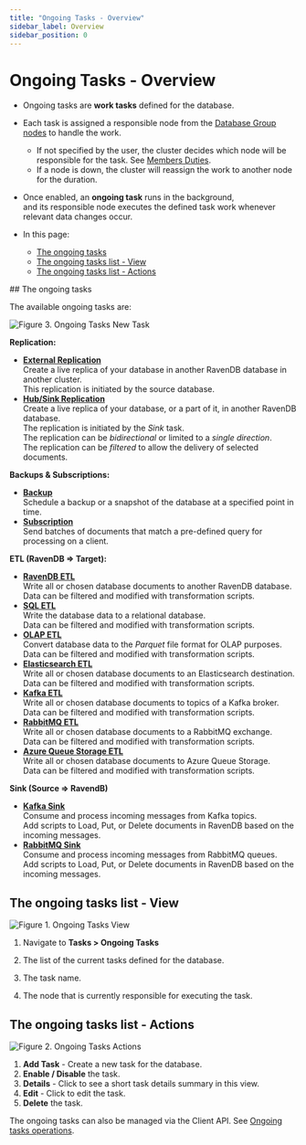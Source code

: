 ```yaml
---
title: "Ongoing Tasks - Overview"
sidebar_label: Overview
sidebar_position: 0
---
```



# Ongoing Tasks - Overview
<Admonition type="note" title="Note">

* Ongoing tasks are **work tasks** defined for the database.
 
* Each task is assigned a responsible node from the [Database Group nodes](../../../../studio/database/settings/manage-database-group) to handle the work.  
    * If not specified by the user, the cluster decides which node will be responsible for the task. See [Members Duties](../../../../studio/database/settings/manage-database-group#database-group-topology---members-duties).  
    * If a node is down, the cluster will reassign the work to another node for the duration.  

* Once enabled, an **ongoing task** runs in the background,  
  and its responsible node executes the defined task work whenever relevant data changes occur.

* In this page:
    * [The ongoing tasks](../../../../studio/database/tasks/ongoing-tasks/general-info#the-ongoing-tasks)
    * [The ongoing tasks list - View](../../../../studio/database/tasks/ongoing-tasks/general-info#the-ongoing-tasks-list---view)
    * [The ongoing tasks list - Actions](../../../../studio/database/tasks/ongoing-tasks/general-info#the-ongoing-tasks-list---actions)

</Admonition>
## The ongoing tasks

The available ongoing tasks are:

![Figure 3. Ongoing Tasks New Task](./assets/task-list-1.png)

**Replication:**

* **[External Replication](../../../../studio/database/tasks/ongoing-tasks/external-replication-task)**  
    Create a live replica of your database in another RavenDB database in another cluster.  
    This replication is initiated by the source database.  
* **[Hub/Sink Replication](../../../../studio/database/tasks/ongoing-tasks/hub-sink-replication/overview)**  
    Create a live replica of your database, or a part of it, in another RavenDB database.  
    The replication is initiated by the *Sink* task.  
    The replication can be *bidirectional* or limited to a *single direction*.  
    The replication can be *filtered* to allow the delivery of selected documents.  

**Backups & Subscriptions:**

* **[Backup](../../../../studio/database/tasks/backup-task)**  
    Schedule a backup or a snapshot of the database at a specified point in time.  
* **[Subscription](../../../../client-api/data-subscriptions/what-are-data-subscriptions)**  
    Send batches of documents that match a pre-defined query for processing on a client.

**ETL (RavenDB =&gt; Target):**

* **[RavenDB ETL](../../../../studio/database/tasks/ongoing-tasks/ravendb-etl-task)**  
    Write all or chosen database documents to another RavenDB database.  
    Data can be filtered and modified with transformation scripts.  
* **[SQL ETL](../../../../server/ongoing-tasks/etl/sql)**  
    Write the database data to a relational database.  
    Data can be filtered and modified with transformation scripts.  
* **[OLAP ETL](../../../../studio/database/tasks/ongoing-tasks/olap-etl-task)**  
    Convert database data to the _Parquet_ file format for OLAP purposes.  
    Data can be filtered and modified with transformation scripts.  
* **[Elasticsearch ETL](../../../../studio/database/tasks/ongoing-tasks/elasticsearch-etl-task)**  
    Write all or chosen database documents to an Elasticsearch destination.  
    Data can be filtered and modified with transformation scripts.  
* **[Kafka ETL](../../../../studio/database/tasks/ongoing-tasks/kafka-etl-task)**  
    Write all or chosen database documents to topics of a Kafka broker.  
    Data can be filtered and modified with transformation scripts.  
* **[RabbitMQ ETL](../../../../studio/database/tasks/ongoing-tasks/rabbitmq-etl-task)**  
    Write all or chosen database documents to a RabbitMQ exchange.  
    Data can be filtered and modified with transformation scripts.  
* **[Azure Queue Storage ETL](../../../../studio/database/tasks/ongoing-tasks/azure-queue-storage-etl)**  
    Write all or chosen database documents to Azure Queue Storage.  
    Data can be filtered and modified with transformation scripts.  

**Sink (Source =&gt; RavendB)**

* **[Kafka Sink](../../../../studio/database/tasks/ongoing-tasks/kafka-queue-sink)**  
    Consume and process incoming messages from Kafka topics.  
    Add scripts to Load, Put, or Delete documents in RavenDB based on the incoming messages.  
* **[RabbitMQ Sink](../../../../studio/database/tasks/ongoing-tasks/rabbitmq-queue-sink)**  
    Consume and process incoming messages from RabbitMQ queues.  
    Add scripts to Load, Put, or Delete documents in RavenDB based on the incoming messages.  



## The ongoing tasks list - View

![Figure 1. Ongoing Tasks View](./assets/task-list-2.png)

1. Navigate to **Tasks &gt; Ongoing Tasks**

2. The list of the current tasks defined for the database.  

3. The task name. 

4. The node that is currently responsible for executing the task.



## The ongoing tasks list - Actions

![Figure 2. Ongoing Tasks Actions](./assets/task-list-3.png)

1. **Add Task** - Create a new task for the database.
2. **Enable / Disable** the task.
3. **Details** - Click to see a short task details summary in this view.
4. **Edit** - Click to edit the task.
5. **Delete** the task.

The ongoing tasks can also be managed via the Client API. See [Ongoing tasks operations](../../../../client-api/operations/maintenance/ongoing-tasks/ongoing-task-operations).


